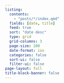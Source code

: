 ```yaml
---
listing:
  contents:
    - "posts/*/index.qmd"
  fields: [date, title]
  feed: true
  sort: "date desc"
  type: grid
  grid-columns: 3
  page-size: 200
  date-format: iso
  categories: false
  sort-ui: false
  filter-ui: false
page-layout: full
title-block-banner: false
---
```


<!-- https://quarto.org/docs/websites/website-listings.html -->